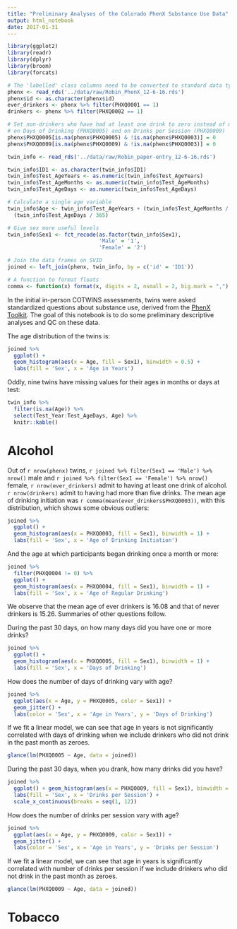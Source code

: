 ```yaml
---
title: "Preliminary Analyses of the Colorado PhenX Substance Use Data"
output: html_notebook
date: 2017-01-31
---
```


```r
library(ggplot2)
library(readr)
library(dplyr)
library(broom)
library(forcats)

# The 'labelled' class columns need to be converted to standard data types
phenx <- read_rds('../data/raw/Robin_PhenX_12-6-16.rds')
phenx$id <- as.character(phenx$id)
ever_drinkers <- phenx %>% filter(PHXQ0001 == 1)
drinkers <- phenx %>% filter(PHXQ0002 == 1)

# Set non-drinkers who have had at least one drink to zero instead of missing
# on Days of Drinking (PHXQ0005) and on Drinks per Session (PHXQ0009)
phenx$PHXQ0005[is.na(phenx$PHXQ0005) & !is.na(phenx$PHXQ0003)] = 0
phenx$PHXQ0009[is.na(phenx$PHXQ0009) & !is.na(phenx$PHXQ0003)] = 0

twin_info <- read_rds('../data/raw/Robin_paper-entry_12-6-16.rds')

twin_info$ID1 <- as.character(twin_info$ID1)
twin_info$Test_AgeYears <- as.numeric(twin_info$Test_AgeYears)
twin_info$Test_AgeMonths <- as.numeric(twin_info$Test_AgeMonths)
twin_info$Test_AgeDays <- as.numeric(twin_info$Test_AgeDays)

# Calculate a single age variable
twin_info$Age <- twin_info$Test_AgeYears + (twin_info$Test_AgeMonths / 12) + 
  (twin_info$Test_AgeDays / 365)

# Give sex more useful levels
twin_info$Sex1 <- fct_recode(as.factor(twin_info$Sex1),
                             'Male' = '1',
                             'Female' = '2')

# Join the data frames on SVID
joined <- left_join(phenx, twin_info, by = c('id' = 'ID1'))

# A function to format floats
comma <- function(x) format(x, digits = 2, nsmall = 2, big.mark = ",")
```


In the initial in-person COTWINS assessments, twins were asked standardized questions about substance use, derived from the [PhenX Toolkit](https://www.phenxtoolkit.org/index.php?pageLink=browse.conceptualgroups&id=3354&breadcrumbs=3354). The goal of this notebook is to do some preliminary descriptive analyses and QC on these data.

The age distribution of the twins is:

```r
joined %>%
  ggplot() +
  geom_histogram(aes(x = Age, fill = Sex1), binwidth = 0.5) +
  labs(fill = 'Sex', x = 'Age in Years')
```

Oddly, nine twins have missing values for their ages in months or days at test:

```r
twin_info %>%
  filter(is.na(Age)) %>%
  select(Test_Year:Test_AgeDays, Age) %>%
  knitr::kable()
```


# Alcohol

Out of `r nrow(phenx)` twins, `r joined %>% filter(Sex1 == 'Male') %>% nrow()` male and `r joined %>% filter(Sex1 == 'Female') %>% nrow()` female, `r nrow(ever_drinkers)` admit to having at least one drink of alcohol. `r nrow(drinkers)` admit to having had more than five drinks. The mean age of drinking initiation was `r comma(mean(ever_drinkers$PHXQ0003))`, with this distribution, which shows some obvious outliers:

```r
joined %>%
  ggplot() + 
  geom_histogram(aes(x = PHXQ0003, fill = Sex1), binwidth = 1) +
  labs(fill = 'Sex', x = 'Age of Drinking Initiation')
```

And the age at which participants began drinking once a month or more:

```r
joined %>%
  filter(PHXQ0004 != 0) %>%
  ggplot() + 
  geom_histogram(aes(x = PHXQ0004, fill = Sex1), binwidth = 1) +
  labs(fill = 'Sex', x = 'Age of Regular Drinking')
```
We observe that the mean age of ever drinkers is 16.08 and that of never drinkers is 15.26. Summaries of other questions follow.

During the past 30 days, on how many days did you have one or more drinks?

```r
joined %>%
  ggplot() + 
  geom_histogram(aes(x = PHXQ0005, fill = Sex1), binwidth = 1) + 
  labs(fill = 'Sex', x = 'Days of Drinking')
```

How does the number of days of drinking vary with age?

```r
joined %>%
  ggplot(aes(x = Age, y = PHXQ0005, color = Sex1)) + 
  geom_jitter() +
  labs(color = 'Sex', x = 'Age in Years', y = 'Days of Drinking')
```

If we fit a linear model, we can see that age in years is not significantly correlated with days of drinking when we include drinkers who did not drink in the past month as zeroes.

```r
glance(lm(PHXQ0005 ~ Age, data = joined))
```


During the past 30 days, when you drank, how many drinks did you have?

```r
joined %>%
  ggplot() + geom_histogram(aes(x = PHXQ0009, fill = Sex1), binwidth = 1) +
  labs(fill = 'Sex', x = 'Drinks per Session') +
  scale_x_continuous(breaks = seq(1, 12))
```

How does the number of drinks per session vary with age?

```r
joined %>%
  ggplot(aes(x = Age, y = PHXQ0009, color = Sex1)) + 
  geom_jitter() +
  labs(color = 'Sex', x = 'Age in Years', y = 'Drinks per Session')
```

If we fit a linear model, we can see that age in years is significantly correlated with number of drinks per session if we include drinkers who did not drink in the past month as zeroes.

```r
glance(lm(PHXQ0009 ~ Age, data = joined))
```

# Tobacco


